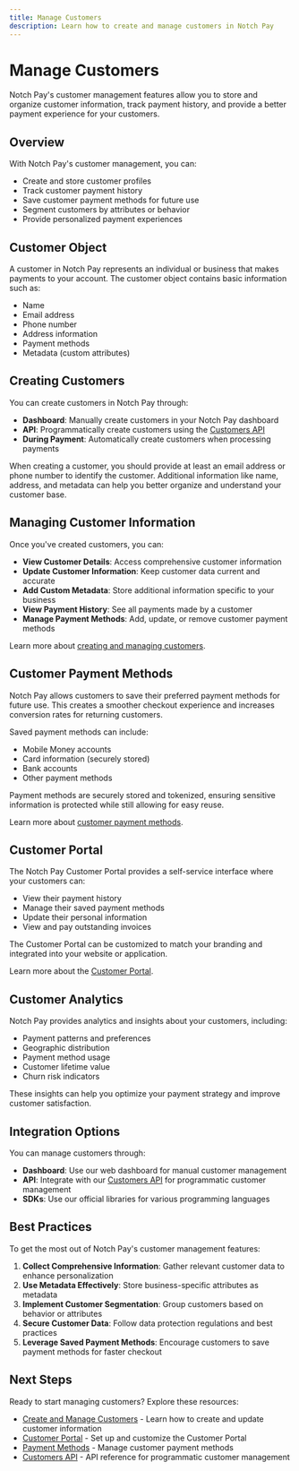 ```yaml
---
title: Manage Customers
description: Learn how to create and manage customers in Notch Pay
---
```


# Manage Customers

Notch Pay's customer management features allow you to store and organize customer information, track payment history, and provide a better payment experience for your customers.

## Overview

With Notch Pay's customer management, you can:

- Create and store customer profiles
- Track customer payment history
- Save customer payment methods for future use
- Segment customers by attributes or behavior
- Provide personalized payment experiences

## Customer Object

A customer in Notch Pay represents an individual or business that makes payments to your account. The customer object contains basic information such as:

- Name
- Email address
- Phone number
- Address information
- Payment methods
- Metadata (custom attributes)

## Creating Customers

You can create customers in Notch Pay through:

- **Dashboard**: Manually create customers in your Notch Pay dashboard
- **API**: Programmatically create customers using the [Customers API](/api/customers)
- **During Payment**: Automatically create customers when processing payments

When creating a customer, you should provide at least an email address or phone number to identify the customer. Additional information like name, address, and metadata can help you better organize and understand your customer base.

## Managing Customer Information

Once you've created customers, you can:

- **View Customer Details**: Access comprehensive customer information
- **Update Customer Information**: Keep customer data current and accurate
- **Add Custom Metadata**: Store additional information specific to your business
- **View Payment History**: See all payments made by a customer
- **Manage Payment Methods**: Add, update, or remove customer payment methods

Learn more about [creating and managing customers](/customers/create-manage).

## Customer Payment Methods

Notch Pay allows customers to save their preferred payment methods for future use. This creates a smoother checkout experience and increases conversion rates for returning customers.

Saved payment methods can include:

- Mobile Money accounts
- Card information (securely stored)
- Bank accounts
- Other payment methods

Payment methods are securely stored and tokenized, ensuring sensitive information is protected while still allowing for easy reuse.

Learn more about [customer payment methods](/customers/payment-methods).

## Customer Portal

The Notch Pay Customer Portal provides a self-service interface where your customers can:

- View their payment history
- Manage their saved payment methods
- Update their personal information
- View and pay outstanding invoices

The Customer Portal can be customized to match your branding and integrated into your website or application.

Learn more about the [Customer Portal](/customers/customer-portal).

## Customer Analytics

Notch Pay provides analytics and insights about your customers, including:

- Payment patterns and preferences
- Geographic distribution
- Payment method usage
- Customer lifetime value
- Churn risk indicators

These insights can help you optimize your payment strategy and improve customer satisfaction.

## Integration Options

You can manage customers through:

- **Dashboard**: Use our web dashboard for manual customer management
- **API**: Integrate with our [Customers API](/api/customers) for programmatic customer management
- **SDKs**: Use our official libraries for various programming languages

## Best Practices

To get the most out of Notch Pay's customer management features:

1. **Collect Comprehensive Information**: Gather relevant customer data to enhance personalization
2. **Use Metadata Effectively**: Store business-specific attributes as metadata
3. **Implement Customer Segmentation**: Group customers based on behavior or attributes
4. **Secure Customer Data**: Follow data protection regulations and best practices
5. **Leverage Saved Payment Methods**: Encourage customers to save payment methods for faster checkout

## Next Steps

Ready to start managing customers? Explore these resources:

- [Create and Manage Customers](/customers/create-manage) - Learn how to create and update customer information
- [Customer Portal](/customers/customer-portal) - Set up and customize the Customer Portal
- [Payment Methods](/customers/payment-methods) - Manage customer payment methods
- [Customers API](/api/customers) - API reference for programmatic customer management